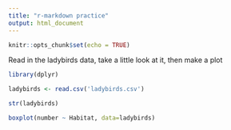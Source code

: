 ```yaml
---
title: "r-markdown practice"
output: html_document
---
```


```r
knitr::opts_chunk$set(echo = TRUE)
```

Read in the ladybirds data, take a little look at it, then make a plot
```r
library(dplyr)

ladybirds <- read.csv('ladybirds.csv')

str(ladybirds)

boxplot(number ~ Habitat, data=ladybirds)
```


